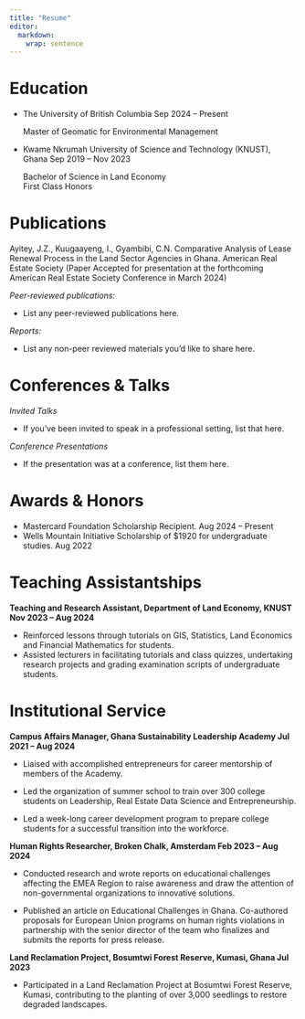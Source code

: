 ```yaml
---
title: "Resume"
editor: 
  markdown: 
    wrap: sentence
---
```


# Education

-   The University of British Columbia Sep 2024 – Present

    Master of Geomatic for Environmental Management

-   Kwame Nkrumah University of Science and Technology (KNUST), Ghana Sep 2019 – Nov 2023

    Bachelor of Science in Land Economy\
    First Class Honors

# Publications

Ayitey, J.Z., Kuugaayeng, I., Gyambibi, C.N. Comparative Analysis of Lease Renewal Process in the Land Sector Agencies in Ghana.
American Real Estate Society (Paper Accepted for presentation at the forthcoming American Real Estate Society Conference in March 2024)

*Peer-reviewed publications:*

-   List any peer-reviewed publications here.

*Reports:*

-   List any non-peer reviewed materials you'd like to share here.

# Conferences & Talks

*Invited Talks*

-   If you've been invited to speak in a professional setting, list that here.

*Conference Presentations*

-   If the presentation was at a conference, list them here.

# Awards & Honors

-   Mastercard Foundation Scholarship Recipient. Aug 2024 – Present
-   Wells Mountain Initiative Scholarship of \$1920 for undergraduate studies. Aug 2022

# Teaching Assistantships

**Teaching and Research Assistant, Department of Land Economy, KNUST Nov 2023 – Aug 2024**

-   Reinforced lessons through tutorials on GIS, Statistics, Land Economics and Financial Mathematics for students.
-   Assisted lecturers in facilitating tutorials and class quizzes, undertaking research projects and grading examination scripts of undergraduate students.

# Institutional Service

**Campus Affairs Manager, Ghana Sustainability Leadership Academy Jul 2021 – Aug 2024**

-   Liaised with accomplished entrepreneurs for career mentorship of members of the Academy.

-   Led the organization of summer school to train over 300 college students on Leadership, Real Estate Data Science and Entrepreneurship.

-   Led a week-long career development program to prepare college students for a successful transition into the workforce.

**Human Rights Researcher, Broken Chalk, Amsterdam Feb 2023 – Aug 2024**

-   Conducted research and wrote reports on educational challenges affecting the EMEA Region to raise awareness and draw the attention of non-governmental organizations to innovative solutions.

-   Published an article on Educational Challenges in Ghana.
    Co-authored proposals for European Union programs on human rights violations in partnership with the senior director of the team who finalizes and submits the reports for press release.

**Land Reclamation Project, Bosumtwi Forest Reserve, Kumasi, Ghana Jul 2023**

-   Participated in a Land Reclamation Project at Bosumtwi Forest Reserve, Kumasi, contributing to the planting of over 3,000 seedlings to restore degraded landscapes.

